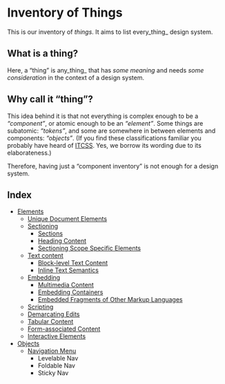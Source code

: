 
<Meta title="Development/Inventory of Things/Introduction" />

# Inventory of Things

This is our inventory of _things_. It aims to list every_thing_ design system.

## What is a thing?

Here, a “thing” is any_thing_ that has _some meaning_ and needs _some consideration_ in the
context of a design system.

## Why call it “thing”?

This idea behind it is that not everything is complex enough to be a _“component”_,
or atomic enough to be an _“element”_. Some things are subatomic: _“tokens”_, and some are somewhere in between
elements and components: _“objects”_. (If you find these classifications familiar you probably have heard of
[ITCSS](?path=/story/development-foundations-itcss--page).
Yes, we borrow its wording due to its elaborateness.)

Therefore, having just a “component inventory” is not enough for a design system.

## Index

* [Elements](?path=/story/development-inventory-of-things-elements-index--page)
  * [Unique Document Elements](?path=/story/development-inventory-of-things-elements-document--page)
  * [Sectioning](?path=/story/development-inventory-of-things-elements-sectioning-index--page)
    * [Sections](?path=/story/development-inventory-of-things-elements-sectioning-sections--page)
    * [Heading Content](?path=/story/development-inventory-of-things-elements-sectioning-heading--page)
    * [Sectioning Scope Specific Elements](?path=/story/development-inventory-of-things-elements-sectioning-scope--page)
  * [Text content](?path=/story/development-inventory-of-things-elements-text-index--page)
    * [Block-level Text Content](?path=/story/development-inventory-of-things-elements-text-block--page)
    * [Inline Text Semantics](?path=/story/development-inventory-of-things-elements-text-inline--page)
  * [Embedding](?path=/story/development-inventory-of-things-elements-embedding-index--page)
    * [Multimedia Content](?path=/story/development-inventory-of-things-elements-embedding-media--page)
    * [Embedding Containers](?path=/story/development-inventory-of-things-elements-embedding-containers--page)
    * [Embedded Fragments of Other Markup Languages](?path=/story/development-inventory-of-things-elements-embedding-other-ml--page)
  * [Scripting](?path=/story/development-inventory-of-things-elements-scripting--page)
  * [Demarcating Edits](?path=/story/development-inventory-of-things-elements-edits--page)
  * [Tabular Content](?path=/story/development-inventory-of-things-elements-tables--page)
  * [Form-associated Content](?path=/story/development-inventory-of-things-elements-forms--page)
  * [Interactive Elements](?path=/story/development-inventory-of-things-elements-interactive--page)
* [Objects](?path=/story/development-inventory-of-things-objects-index--page)
    * [Navigation Menu](?path=/story/development-inventory-of-things-objects-nav-menu--page)
      * Levelable Nav
      * Foldable Nav
      * Sticky Nav
